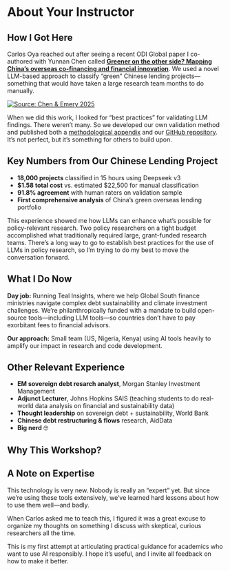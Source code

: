 # About Your Instructor {#sec-about-instructor}

## How I Got Here

Carlos Oya reached out after seeing a recent ODI Global paper I co-authored with Yunnan Chen called [**Greener on the other side? Mapping China's overseas co-financing and financial innovation**](https://odi.org/en/publications/greener-on-the-other-side-mapping-chinas-overseas-co-financing-and-financial-innovation/). We used a novel LLM-based approach to classify "green" Chinese lending projects—something that would have taken a large research team months to do manually.

[![Source: Chen & Emery 2025](images/odi_green_lending_trends.png)](https://odi.org/en/publications/greener-on-the-other-side-mapping-chinas-overseas-co-financing-and-financial-innovation/)

When we did this work, I looked for "best practices" for validating LLM findings. There weren't many. So we developed our own validation method and published both a [methodological appendix](https://odi.org/en/publications/greener-on-the-other-side-mapping-chinas-overseas-co-financing-and-financial-innovation/) and our [GitHub repository](https://github.com/Teal-Insights/odi_china_lending_llm_classification). It's not perfect, but it's something for others to build upon.

::: callout-note
## Key Numbers from Our Chinese Lending Project

-   **18,000 projects** classified in 15 hours using Deepseek v3
-   **\$1.58 total cost** vs. estimated \$22,500 for manual classification
-   **91.8% agreement** with human raters on validation sample
-   **First comprehensive analysis** of China's green overseas lending portfolio
:::

This experience showed me how LLMs can enhance what's possible for policy-relevant research. Two policy researchers on a tight budget accomplished what traditionally required large, grant-funded research teams.  There's a long way to go to establish best practices for the use of LLMs in policy research, so I'm trying to do my best to move the conversation forward. 

## What I Do Now

**Day job:** Running Teal Insights, where we help Global South finance ministries navigate complex debt sustainability and climate investment challenges. We're philanthropically funded with a mandate to build open-source tools—including LLM tools—so countries don't have to pay exorbitant fees to financial advisors.

**Our approach:** Small team (US, Nigeria, Kenya) using AI tools heavily to amplify our impact in research and code development.

## Other Relevant Experience

-   **EM sovereign debt resarch analyst**, Morgan Stanley Investment Management 
-   **Adjunct Lecturer**, Johns Hopkins SAIS (teaching students to do real-world data analysis on financial and sustainability data)\
-   **Thought leadership** on sovereign debt + sustainability, World Bank
-   **Chinese debt restructuring & flows** research, AidData
-   **Big nerd** 🤓

## Why This Workshop?

::: callout-important
## A Note on Expertise

This technology is very new. Nobody is really an "expert" yet. But since we're using these tools extensively, we've learned hard lessons about how to use them well—and badly.

When Carlos asked me to teach this, I figured it was a great excuse to organize my thoughts on something I discuss with skeptical, curious researchers all the time. 

This is my first attempt at articulating practical guidance for academics who want to use AI responsibly. I hope it's useful, and I invite all feedback on how to make it better.
:::
